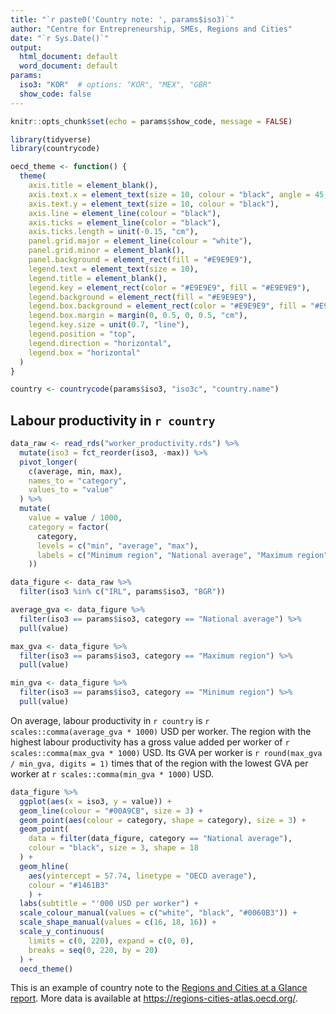 ```yaml
---
title: "`r paste0('Country note: ', params$iso3)`"
author: "Centre for Entrepreneurship, SMEs, Regions and Cities"
date: "`r Sys.Date()`"
output:
  html_document: default
  word_document: default
params:
  iso3: "KOR"  # options: "KOR", "MEX", "GBR"
  show_code: false
---
```


```r
knitr::opts_chunk$set(echo = params$show_code, message = FALSE)
```

```r
library(tidyverse)
library(countrycode)
```

```r
oecd_theme <- function() {
  theme(
    axis.title = element_blank(),
    axis.text.x = element_text(size = 10, colour = "black", angle = 45, hjust = 1),
    axis.text.y = element_text(size = 10, colour = "black"),
    axis.line = element_line(colour = "black"),
    axis.ticks = element_line(color = "black"),
    axis.ticks.length = unit(-0.15, "cm"),
    panel.grid.major = element_line(colour = "white"),
    panel.grid.minor = element_blank(),
    panel.background = element_rect(fill = "#E9E9E9"),
    legend.text = element_text(size = 10),
    legend.title = element_blank(),
    legend.key = element_rect(color = "#E9E9E9", fill = "#E9E9E9"),
    legend.background = element_rect(fill = "#E9E9E9"),
    legend.box.background = element_rect(color = "#E9E9E9", fill = "#E9E9E9"),
    legend.box.margin = margin(0, 0.5, 0, 0.5, "cm"),
    legend.key.size = unit(0.7, "line"),
    legend.position = "top",
    legend.direction = "horizontal",
    legend.box = "horizontal"
  )
}
```

```r
country <- countrycode(params$iso3, "iso3c", "country.name")
```


## Labour productivity in `r country`

```r
data_raw <- read_rds("worker_productivity.rds") %>% 
  mutate(iso3 = fct_reorder(iso3, -max)) %>%
  pivot_longer(
    c(average, min, max),
    names_to = "category",
    values_to = "value"
  ) %>%
  mutate(
    value = value / 1000,
    category = factor(
      category,
      levels = c("min", "average", "max"),
      labels = c("Minimum region", "National average", "Maximum region")
    ))

data_figure <- data_raw %>%
  filter(iso3 %in% c("IRL", params$iso3, "BGR"))
```

```r
average_gva <- data_figure %>% 
  filter(iso3 == params$iso3, category == "National average") %>% 
  pull(value)

max_gva <- data_figure %>% 
  filter(iso3 == params$iso3, category == "Maximum region") %>% 
  pull(value)

min_gva <- data_figure %>% 
  filter(iso3 == params$iso3, category == "Minimum region") %>% 
  pull(value)
```

On average, labour productivity in `r country` is `r scales::comma(average_gva * 1000)` USD per worker. The region with the highest labour productivity has a gross value added per worker of `r scales::comma(max_gva * 1000)` USD. Its GVA per worker is `r round(max_gva / min_gva, digits = 1)` times that of the region with the lowest GVA per worker at `r scales::comma(min_gva * 1000)` USD. 

```r
data_figure %>%
  ggplot(aes(x = iso3, y = value)) +
  geom_line(colour = "#00A9CB", size = 3) +
  geom_point(aes(colour = category, shape = category), size = 3) +
  geom_point(
    data = filter(data_figure, category == "National average"),
    colour = "black", size = 3, shape = 18
  ) +
  geom_hline(
    aes(yintercept = 57.74, linetype = "OECD average"),
    colour = "#1461B3"
    ) +
  labs(subtitle = "'000 USD per worker") +
  scale_colour_manual(values = c("white", "black", "#0060B3")) +
  scale_shape_manual(values = c(16, 18, 16)) +
  scale_y_continuous(
    limits = c(0, 220), expand = c(0, 0),
    breaks = seq(0, 220, by = 20)
  ) +
  oecd_theme()
```

This is an example of country note to the [Regions and Cities at a Glance report](https://www.oecd.org/cfe/oecd-regions-and-cities-at-a-glance-26173212.htm). More data is available at <https://regions-cities-atlas.oecd.org/>.
